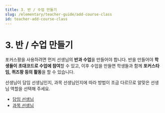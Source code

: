 ```yaml
---
title: 3. 반 / 수업 만들기
slug: /elementary/teacher-guide/add-course-class
id: teacher-add-course-class
---
```



# 3. 반 / 수업 만들기

포커스팡을 사용하려면 먼저 선생님의 **반과 수업**을 만들어야 합니다.
반을 만들어야 **학생들이 초대코드로 수업에 참여**할 수 있고, 이후 수업을 만들면 학생들과 함께 **포커스타임, 퀴즈팡 등의 활동**을 할 수 있습니다.

선생님이 담임 선생님인지, 과목 선생님인지에 따라 방법이 조금 다르므로 알맞은 선생님 역할을 선택해 주세요.

- [담임 선생님](/docs/elementary/teacher-guide/add-course-class-homeroom)
- [과목 선생님](/docs/elementary/teacher-guide/add-course-class-subject)
